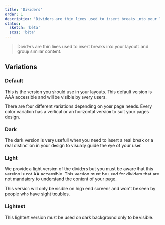 ```yaml
---
title: 'Dividers'
order: 1
description: 'Dividers are thin lines used to insert breaks into your layouts and group similar content.'
status:
  sketch: 'bêta'
  scss: 'bêta'
---
```


> Dividers are thin lines used to insert breaks into your layouts and group similar content.

## Variations

### Default

This is the version you should use in your layouts. This default version is AAA accessible and will be visible by every users.

There are four different variations depending on your page needs. Every color variation has a vertical or an horizontal version to suit your pages design.

<Preview path="default" nude />

### Dark

The dark version is very usefull when you need to insert a real break or a real distinction in your design to visually guide the eye of your user.

<Preview path="divider-dark" nude />

### Light

We provide a light version of the dividers but you must be aware that this version is not AA accessible. This version must be used for dividers that are not mandatory to understand the content of your page.

<Preview path="divider-light" nude />

<Highlight theme="warning" title="Be aware">

  This version will only be visible on high end screens and won't be seen by people who have sight troubles.

</Highlight>

### Lightest

This lightest version must be used on dark background only to be visible.

<Preview path="divider-lightest" nude />
